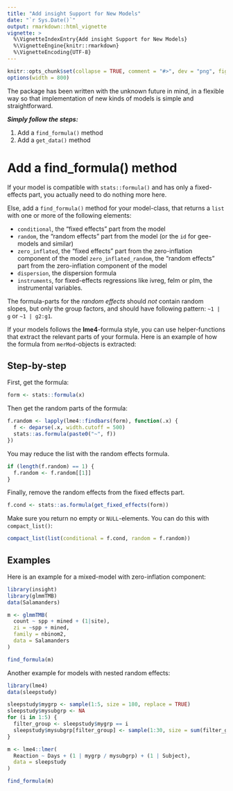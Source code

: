 ```yaml
---
title: "Add insight Support for New Models"
date: "`r Sys.Date()`"
output: rmarkdown::html_vignette
vignette: >
  %\VignetteIndexEntry{Add insight Support for New Models}
  %\VignetteEngine{knitr::rmarkdown}
  %\VignetteEncoding{UTF-8}
---
```


```r
knitr::opts_chunk$set(collapse = TRUE, comment = "#>", dev = "png", fig.width = 7, fig.height = 3.5, message = FALSE, warning = FALSE)
options(width = 800)
```

The package has been written with the unknown future in mind, in a flexible way so that implementation of new kinds of models is simple and straightforward.

***Simply follow the steps:***

1. Add a `find_formula()` method
2. Add a `get_data()` method

# Add a find_formula() method

If your model is compatible with `stats::formula()` and has only a fixed-effects part, you actually need to do nothing more here.

Else, add a `find_formula()` method for your model-class, that returns a `list` with one or more of the following elements:

* `conditional`, the "fixed effects" part from the model
* `random`, the "random effects" part from the model (or the `id` for gee-models and similar)
* `zero_inflated`, the "fixed effects" part from the zero-inflation component of the model
`zero_inflated_random`, the "random effects" part from the zero-inflation component of the model
* `dispersion`, the dispersion formula
* `instruments`, for fixed-effects regressions like ivreg, felm or plm, the instrumental variables.

The formula-parts for the _random effects_ should _not_ contain random slopes, but only the group factors, and should have following pattern: `~1 | g` or `~1 | g2:g1`.

If your models follows the **lme4**-formula style, you can use helper-functions that extract the relevant parts of your formula. Here is an example of how the formula from `merMod`-objects is extracted:

## Step-by-step

First, get the formula:

```r
form <- stats::formula(x)
```

Then get the random parts of the formula:

```r
f.random <- lapply(lme4::findbars(form), function(.x) {
  f <- deparse(.x, width.cutoff = 500)
  stats::as.formula(paste0("~", f))
})
```

You may reduce the list with the random effects formula.

```r
if (length(f.random) == 1) {
  f.random <- f.random[[1]]
}
```

Finally, remove the random effects from the fixed effects part.

```r
f.cond <- stats::as.formula(get_fixed_effects(form))
```

Make sure you return no empty or `NULL`-elements. You can do this with `compact_list()`:

```r
compact_list(list(conditional = f.cond, random = f.random))
```

## Examples

Here is an example for a mixed-model with zero-inflation component:

```r
library(insight)
library(glmmTMB)
data(Salamanders)

m <- glmmTMB(
  count ~ spp + mined + (1|site), 
  zi = ~spp + mined,
  family = nbinom2,
  data = Salamanders
)

find_formula(m)
```

Another example for models with nested random effects:

```r
library(lme4)
data(sleepstudy)

sleepstudy$mygrp <- sample(1:5, size = 180, replace = TRUE)
sleepstudy$mysubgrp <- NA
for (i in 1:5) {
  filter_group <- sleepstudy$mygrp == i
  sleepstudy$mysubgrp[filter_group] <- sample(1:30, size = sum(filter_group), replace = TRUE)
}

m <- lme4::lmer(
  Reaction ~ Days + (1 | mygrp / mysubgrp) + (1 | Subject),
  data = sleepstudy
)

find_formula(m)
```

